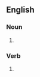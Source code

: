 ==English==

===Noun===
{{head|en|noun form}}

# {{plural of|en|reshuffle}}

===Verb===
{{head|en|verb form}}

# {{en-third-person singular of|reshuffle}}
